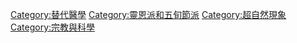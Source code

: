 [[Category:替代醫學|Category:替代醫學]]
[[Category:靈恩派和五旬節派|Category:靈恩派和五旬節派]]
[[Category:超自然現象|Category:超自然現象]]
[[Category:宗教與科學|Category:宗教與科學]]